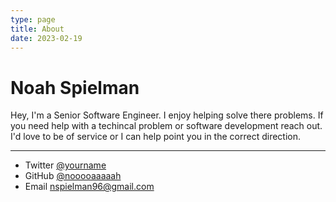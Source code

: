 ```yaml
---
type: page
title: About
date: 2023-02-19
---
```


# Noah Spielman

Hey, I'm a Senior Software Engineer. I enjoy helping solve there problems.  If you need help with a techincal problem or software development reach out. I'd love to be of service or I can help point you in the correct direction.


---

- Twitter [@yourname](https://twitter.com/yourname)
- GitHub [@nooooaaaaah](https://github.com/nooooaaaaah)
- Email nspielman96@gmail.com
